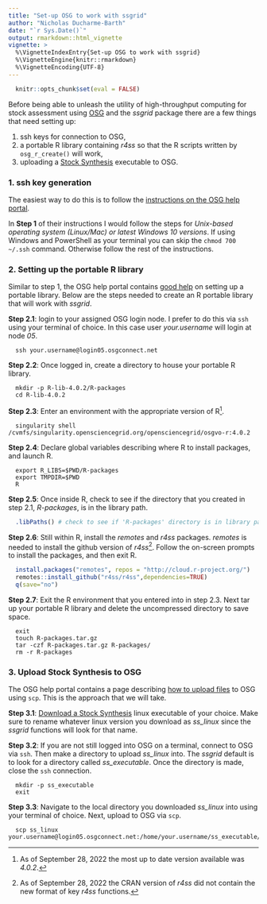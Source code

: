 ```yaml
---
title: "Set-up OSG to work with ssgrid"
author: "Nicholas Ducharme-Barth"
date: "`r Sys.Date()`"
output: rmarkdown::html_vignette
vignette: >
  %\VignetteIndexEntry{Set-up OSG to work with ssgrid}
  %\VignetteEngine{knitr::rmarkdown}
  %\VignetteEncoding{UTF-8}
---
```


```r
  knitr::opts_chunk$set(eval = FALSE)
```


Before being able to unleash the utility of high-throughput computing for stock assessment using [OSG](https://osg-htc.org/) and the *ssgrid* package there are a few things that need setting up:

1. ssh keys for connection to OSG,
2. a portable R library containing *r4ss* so that the R scripts written by `osg_r_create()` will work,
3. uploading a [Stock Synthesis](https://github.com/nmfs-stock-synthesis/stock-synthesis) executable to OSG.

### 1. ssh key generation

The easiest way to do this is to follow the [instructions on the OSG help portal](https://support.opensciencegrid.org/support/solutions/articles/12000027675-generate-ssh-keys-and-activate-your-osg-login).

In **Step 1** of their instructions I would follow the steps for *Unix-based operating system (Linux/Mac) or latest Windows 10 versions*.
If using Windows and PowerShell as your terminal you can skip the `chmod 700 ~/.ssh` command.
Otherwise follow the rest of the instructions.

### 2. Setting up the portable R library

Similar to step 1, the OSG help portal contains [good help](https://support.opensciencegrid.org/support/solutions/articles/5000674218-use-external-packages-in-your-r-jobs) on setting up a portable library.
Below are the steps needed to create an R portable library that will work with *ssgrid*.

**Step 2.1**: login to your assigned OSG login node. I prefer to do this via `ssh` using your terminal of choice.
In this case user *your.username* will login at node *05*.

```
  ssh your.username@login05.osgconnect.net
```

**Step 2.2**: Once logged in, create a directory to house your portable R library.
```
  mkdir -p R-lib-4.0.2/R-packages
  cd R-lib-4.0.2
```

**Step 2.3**: Enter an environment with the appropriate version of R^[As of September 28, 2022 the most up to date version available was *4.0.2*.].

```
  singularity shell /cvmfs/singularity.opensciencegrid.org/opensciencegrid/osgvo-r:4.0.2
```

**Step 2.4**: Declare global variables describing where R to install packages, and launch R.
```
  export R_LIBS=$PWD/R-packages
  export TMPDIR=$PWD
  R
```

**Step 2.5**: Once inside R, check to see if the directory that you created in step 2.1, *R-packages*, is in the library path.
```r
  .libPaths() # check to see if 'R-packages' directory is in library path
```

**Step 2.6**: Still within R, install the *remotes* and *r4ss* packages. *remotes* is needed to install the github version of *r4ss*^[As of September 28, 2022 the CRAN version of *r4ss* did not contain the new format of key *r4ss* functions.].
Follow the on-screen prompts to install the packages, and then exit R.
```r
  install.packages("remotes", repos = "http://cloud.r-project.org/")
  remotes::install_github("r4ss/r4ss",dependencies=TRUE)
  q(save="no")
```

**Step 2.7**: Exit the R environment that you entered into in step 2.3.
Next tar up your portable R library and delete the uncompressed directory to save space. 
```
  exit
  touch R-packages.tar.gz
  tar -czf R-packages.tar.gz R-packages/
  rm -r R-packages
```

### 3. Upload Stock Synthesis to OSG

The OSG help portal contains a page describing [how to upload files](https://support.opensciencegrid.org/support/solutions/articles/5000634376-use-scp-to-transfer-files-to-and-from-osg-connect) to OSG using `scp`. This is the approach that we will take.

**Step 3.1**: [Download a Stock Synthesis](https://github.com/nmfs-stock-synthesis/stock-synthesis/releases) linux executable of your choice.
Make sure to rename whatever linux version you download as *ss_linux* since the *ssgrid* functions will look for that name.

**Step 3.2**: If you are not still logged into OSG on a terminal, connect to OSG via `ssh`. Then make a directory to upload *ss_linux* into.
The *ssgrid* default is to look for a directory called *ss_executable*. Once the directory is made, close the `ssh` connection.

```
  mkdir -p ss_executable
  exit
```

**Step 3.3**: Navigate to the local directory you downloaded *ss_linux* into using your terminal of choice. Next, upload to OSG via `scp`.

```
  scp ss_linux your.username@login05.osgconnect.net:/home/your.username/ss_executable/
```
